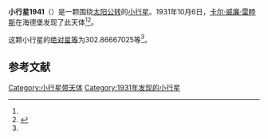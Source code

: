{{Infobox planet
| bgcolour = #FFFFC0
| name = 1941 Wild
| symbol = 
| image = 
| caption = 
| discovery = yes
| discovery_ref = 
| discoverer = [[卡尔·威廉·雷睦斯|卡尔·威廉·雷睦斯]]
| discovery_site = [[海德堡|海德堡]] 
| discovered = 1931年10月6日
| designations = yes
| mp_name = 
| named_after = 
| alt_names = 1931 TN1/ 1971 SO1 / A915 UA
| mp_category = [[外小行星带|外小行星带]]
| orbit_ref = <ref name="a">[http://ssd.jpl.nasa.gov/sbdb.cgi?sstr=1941 1941 Wild] {{Wayback|url=http://ssd.jpl.nasa.gov/sbdb.cgi?sstr=1941 |date=20201122060232 }}，小行星數據庫瀏覽器（JPL Small-Body Database Browser）－[[美国国家航空航天局|美国国家航空航天局]]喷气推进实验室</ref>
| epoch = 2456400.5 (2013年4月18日更新)
| aphelion = {{convert|5.099383145593746|AU|km|3|abbr=on|lk=out}}
| perihelion = {{convert|2.839403528309394|AU|km|3|abbr=on}}
| semimajor = {{convert|3.969393336951569|AU|km|3|abbr=on}}
| eccentricity = 0.284675695
| period = 2888.581539 [[日|日]]<br />7.91[[儒略年|儒略年]]
| avg_speed = 
| inclination = 3.95293754599949
| asc_node = 60.59571703989663
| mean_anomaly = 
| arg_peri = 302.86667025
| satellites = 
| physical_characteristics = yes
| dimensions = 
| mass = 
| density = 
| surface_grav = 
| escape_velocity = 
| sidereal_day = 
| axial_tilt = 
| pole_ecliptic_lat = 
| pole_ecliptic_lon = 
| albedo = 
| temperatures= 
| temp_name1 = 
| mean_temp_1 = 
| max_temp_1 = 
| temp_name2 = 
| max_temp_2 = 
| spectral_type = 
| abs_magnitude = 302.86667025
}}

'''小行星1941'''（{{lang-en|1941 Wild}}）是一颗围绕[[太阳|太阳]][[公转|公转]]的[[小行星|小行星]]。1931年10月6日，[[卡尔·威廉·雷睦斯|卡尔·威廉·雷睦斯]]在海德堡发现了此天体<ref name="a" /><ref>{{cite news|title=小行星列表|url=http://cfa-www.harvard.edu/iau/lists/NumberedMPs.txt|accessdate=2013-07-08|newspaper=哈佛大学|archive-date=2008-05-17|archive-url=https://web.archive.org/web/20080517010638/http://cfa-www.harvard.edu/iau/lists/NumberedMPs.txt|dead-url=no}}</ref>。

这颗小行星的[[绝对星等|绝对星等]]为302.86667025等<ref name="a" />。

==参考文献==
{{reflist}}
{{Minor Planet Number|[[小行星1940|小行星1940]]|[[小行星1942|小行星1942]]}}

{{小天体}}

[[Category:小行星带天体|Category:小行星带天体]]
[[Category:1931年发现的小行星|Category:1931年发现的小行星]]

{{asteroid-stub}}